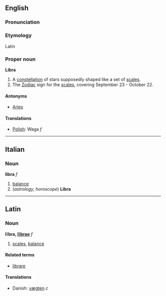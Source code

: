 ==English==
===Pronunciation===

===Etymology===
Latin

===Proper noun===
'''Libra'''

# A [[constellation]] of stars supposedly shaped like a set of [[scales]].
# The [[Zodiac]] sign for the [[scales]], covering September 23 - October 22.

====Antonyms====
*[[Aries]]

====Translations====
*[[Polish]]: Waga ''f''

----

==Italian==
===Noun===
'''libra''' ''f''

# [[balance]]
# (''astrology, horoscope'') '''Libra'''

----

==Latin==
===Noun===
'''lībra, [[Wiktionary Appendix:Latin first declension|lībrae]]''' ''f''

#[[scales]], [[balance]]

====Related terms====
*[[librare]]

====Translations====
*Danish: [[vægten]] ''c''